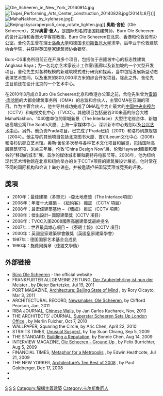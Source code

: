[[File:Ole_Scheeren_in_New_York_20160914.jpg|thumb]]
[[File:Taipei_Performing_Arts_Center_construction_20140828.jpg|thumb]](2014年8月)]]
[[File:MahaNakhon_by_kylehase.jpg|thumb]]]]
[[File:Beijingskyscraperpic5_crop_rotate_lighten.jpg|thumb]]]]
'''奥勒·舍伦'''（Ole Scheeren），又译'''奥雷·舍人'''，是国际知名的德国籍建筑师，Buro Ole Scheeren的设计主持和香港大学客座教授。Buro Ole Scheeren在北京、香港和伦敦设有办公室。舍伦先生曾在瑞士[[洛桑大学|洛桑大学]]和德国[[卡尔斯鲁厄大学|卡尔斯鲁厄大学]]求学，后毕业于伦敦建筑协会学院，并获得英国皇家建筑师协会银奖。

Buro-OS事务所目前正在开展多个项目，包括位于吉隆坡中心的标志性建筑Angkasa Raya；为一名北京艺术家设计工作室/画廊以及新加坡的一个大型开发项目。舍伦先生对各种规模的新建筑模式进行研究和探索，当中包括发展新型动态表演艺术空间，以及重庆的800,000平方米的综合开发项目。除此之外，舍伦先生目前还在设计北京的一个艺术中心。

在2010年3月成立Buro Ole Scheeren北京和香港办公室之前，舍伦先生曾为[[雷姆·库哈斯|雷姆·库哈斯]]的大都会建筑事务所（OMA）的总监和合伙人，主管OMA在亚洲的项目。作为主管合伙人，他主导并成功完成了OMA迄今为止最大的[[中国中央电视台|中国中央电视台]]（CCTV）和电视文化中心（TVCC）。其他项目包括曼谷310米高的综合大楼MahaNakhon、1040套单位的翠城新景（The Interlace）大型住宅综合体、新加坡高端公寓The Scotts大厦、上海一家媒体中心、深圳新市中心规划以及[[台北艺术中心|台北艺术中心]]。另外，他负责Prada项目，已完成了Prada纽约（2001）和洛杉矶旗舰店（2004）。他主导的其他项目包括北京图书大厦、首尔Leeum文化中心（2006）和洛杉矶郡立艺术馆。奥勒·舍伦多次参与各种艺术文化项目和展览，包括国际高层建筑奖项，米兰三年展，伦敦“China Design Now”展，伦敦Hayward画廊和曼谷的“移动的城市”展、首尔的媒体城市展和鹿特丹电影节等。2006年，他为纽约现代艺术博物馆在北京和纽约举办的关于CCTV项目的建筑展设计展览。他时常在不同的国际机构和会议上举办讲座，并被邀请担任国际奖项或竞赛的评委。

==獎項==
* 2010年：最佳建築（多單元）–亞太地產獎（The Interlace項目）
* 2008年：年度十大建築 – 《紐約客》 雜誌 （CCTV 項目）
* 2008年：最宏偉建築基地 – 《墻紙》 雜誌（CCTV 項目）
* 2008年：傑出設計– 國際建築獎（CCTV 項目）
* 2008年：TVCC入圍2008國際高層建築獎最終提名 
* 2007年：世界最具雄心項目 –  《泰晤士報》（CCTV 項目）
* 2000年：英國皇家建築學會銀獎（英國皇家建築學會）
* 1997年：德国国家艺术基金会成员
* 1990年：施費爾獎章（德語文學獎）

== 外部链接 ==
{{Commonscat|Buro Ole Scheeren}}
* [http://www.buro-os.com Büro Ole Scheeren]{{Wayback|url=http://www.buro-os.com/ |date=20150626143421 }} - the official website
* FRANKFURTER ALLGEMEINE ZEITUNG, [http://www.faz.net/artikel/C31443/neue-architektur-der-zauberlehrling-ist-nun-der-meister-30465160.html Der Zauberlehrling ist nun der Meister] {{Wayback|url=http://www.faz.net/artikel/C31443/neue-architektur-der-zauberlehrling-ist-nun-der-meister-30465160.html |date=20110822082535 }}, by Dieter Bartetzko, Jul 19, 2011
* PORT MAGAZINE, [http://port-magazine.com/2011/03/architecture-beijing-state-of-mind/ Architecture: Beijing State of Mind ] {{Wayback|url=http://port-magazine.com/2011/03/architecture-beijing-state-of-mind/ |date=20120425110830 }}, by Rory Olcayto, Mar 3, 2011
* ARCHITECTURAL RECORD, [http://archrecord.construction.com/news/newsmakers/1101ole_scheeren.asp Newsmaker: Ole Scheeren]{{WebCite|url=https://www.webcitation.org/63Pk8GA5F?url=http://archrecord.construction.com/news/newsmakers/1101ole_scheeren.asp |date=20111123170227 |dateformat=iso }}, by Clifford Pearson, Jan, 2011
* RIBA JOURNAL, [https://web.archive.org/web/20111003164334/http://www.ribajournal.com/index.php/feature/article/chinese_walls/ Chinese Walls], by Jan Carlos Kucharek, Nov, 2010
* THE ARCHITECTS’ JOURNAL, [http://www.architectsjournal.co.uk/news/daily-news/aj-interview-superstar-scheeren-talks-about-setting-up-in-london/8606690.article Superstar Scheeren Sets Up London Office] {{Wayback|url=http://www.architectsjournal.co.uk/news/daily-news/aj-interview-superstar-scheeren-talks-about-setting-up-in-london/8606690.article |date=20150912095750 }}, by Merlin Fulcher, Oct 7, 2010
* WALLPAPER, Squaring the Circle, by Aric Chen, April 22, 2010
* STRAITS TIMES, [http://luxuryasiahome.wordpress.com/2009/09/04/ole-scheeren-unusual-suspect/ Unusual Suspect]{{dead link|date=2017年12月 |bot=InternetArchiveBot |fix-attempted=yes }}, by Tay Suan Chiang, Sep 5, 2009
* THE STANDARD, [https://web.archive.org/web/20121016022231/http://www.thestandard.com.hk/news_detail.asp?we_cat=12&art_id=86326&sid=24946552&con_type=3&d_str=20090814&fc=8 Building a Reputation], by Bonnie Chen, Aug 14, 2009
* INTERVIEW MAGAZINE, [http://www.interviewmagazine.com/blogs/culture/2009-08-05/ole-scheeren/ Ole Scheeren - Ground Up] {{Wayback|url=http://www.interviewmagazine.com/blogs/culture/2009-08-05/ole-scheeren/ |date=20110209115637 }}, by Felix Burrichter, Aug 5, 2009
* FINANCIAL TIMES, [http://www.ft.com/cms/s/2/ab86545c-7545-11de-9ed5-00144feabdc0.html Metaphor for a Metropolis] {{Wayback|url=http://www.ft.com/cms/s/2/ab86545c-7545-11de-9ed5-00144feabdc0.html |date=20110816145423 }}, by Edwin Heathcote, Jul 21, 2009
* THE NEW YORKER, [http://www.newyorker.com/online/blogs/tny/2008/12/paul-goldberger-architectures.html Architecture’s Ten Best of 2008] {{Wayback|url=http://www.newyorker.com/online/blogs/tny/2008/12/paul-goldberger-architectures.html |date=20130830102850 }}, by Paul Goldberger, Dec 17, 2008
* {{cite web |title=China hat mich grundlegend verändert |url=http://www.zeit.de/2011/47/Rettung-Ole-Scheeren |publisher=[[Die_Zeit|Die Zeit]] |accessdate=2011-11-29 |archiveurl=https://www.webcitation.org/63YT7wygQ?url=http://www.zeit.de/2011/47/Rettung-Ole-Scheeren |archivedate=2011-11-29 |date=2011-11-23 |deadurl=yes }}
* {{cite web |title=Ole Scheeren (interview, undated, approx. 2006-2008) |url=http://www.feedmecoolshit.com/interviews-archive/ole-scheeren/ |publisher=www.feedmecoolshit.com |accessdate=2011-11-28 |archiveurl=https://www.webcitation.org/63WzCThHl?url=http://www.feedmecoolshit.com/interviews-archive/ole-scheeren/ |archivedate=2011-11-28 |deadurl=yes }}

{{Authority control}}
[[Category:德国建筑师|S]]
[[Category:洛桑大學校友|S]]
[[Category:卡爾斯魯厄大學校友|S]]
[[Category:解構主義建築|Category:解構主義建築]]
[[Category:卡尔斯鲁厄人|Category:卡尔斯鲁厄人]]
